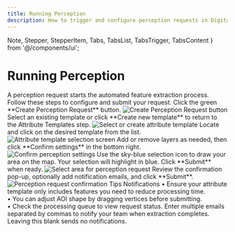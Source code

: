 ```yaml
---
title: Running Perception
description: How to trigger and configure perception requests in Digital Surveyor
---
```


  Note,
  Stepper,
  StepperItem,
  Tabs,
  TabsList,
  TabsTrigger,
  TabsContent
} from '@/components/ui';

# Running Perception

<Note>
  A perception request starts the automated feature extraction process. Follow these steps to configure and submit your request.
</Note>

<Stepper>
  <StepperItem title="Step 1: Create Perception Request">
    Click the green **Create Perception Request** button.  
    <img src="/images/image49.png" alt="Create Perception Request button" />
  </StepperItem>
  <StepperItem title="Step 2: Choose Attribute Template">
    Select an existing template or click **Create new template** to return to the Attribute Templates step.  
    <img src="/images/image40.png" alt="Select or create attribute template" />
  </StepperItem>
  <StepperItem title="Step 3: Select Your Template">
    Locate and click on the desired template from the list.  
    <img src="/images/image53.png" alt="Attribute template selection screen" />
  </StepperItem>
  <StepperItem title="Step 4: Confirm Settings">
    Add or remove layers as needed, then click **Confirm settings** in the bottom right.  
    <img src="/images/image25.png" alt="Confirm perception settings" />
  </StepperItem>
  <StepperItem title="Step 5: Select Area of Interest">
    Use the sky-blue selection icon to draw your area on the map. Your selection will highlight in blue. Click **Submit** when ready.  
    <img src="/images/image5.png" alt="Select area for perception request" />
  </StepperItem>
  <StepperItem title="Step 6: Submit & Notifications">
    Review the confirmation pop-up, optionally add notification emails, and click **Submit**.  
    <img src="/images/image63.png" alt="Perception request confirmation" />
  </StepperItem>
</Stepper>

<Tabs defaultValue="tips">
  <TabsList>
    <TabsTrigger value="tips">Tips</TabsTrigger>
    <TabsTrigger value="notifications">Notifications</TabsTrigger>
  </TabsList>
  <TabsContent value="tips">
    <Note type="tip">
      • Ensure your attribute template only includes features you need to reduce processing time.<br/>
      • You can adjust AOI shape by dragging vertices before submitting.<br/>
      • Check the processing queue to view request status.
    </Note>
  </TabsContent>
  <TabsContent value="notifications">
    <Note>
      Enter multiple emails separated by commas to notify your team when extraction completes. Leaving this blank sends no notifications.
    </Note>
  </TabsContent>
</Tabs>

